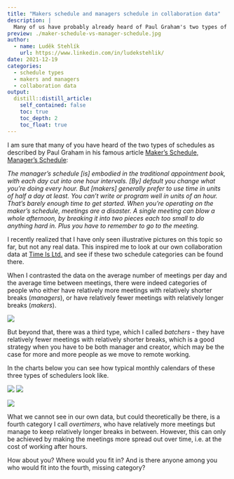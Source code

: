 ```yaml
---
title: "Makers schedule and managers schedule in collaboration data"
description: |
  Many of us have probably already heard of Paul Graham's two types of schedules - one that meets the needs of makers and one that meets the needs of managers. But can these two types of schedules be found in any real collaborative data? Let's find out.
preview: ./maker-schedule-vs-manager-schedule.jpg
author:
  - name: Luděk Stehlík
    url: https://www.linkedin.com/in/ludekstehlik/
date: 2021-12-19
categories:
  - schedule types
  - makers and managers
  - collaboration data
output:
  distill::distill_article:
    self_contained: false
    toc: true
    toc_depth: 2
    toc_float: true
---
```


I am sure that many of you have heard of the two types of schedules as described by Paul Graham in his famous article [Maker's Schedule, Manager's Schedule](http://www.paulgraham.com/makersschedule.html): 

*The manager's schedule [is] embodied in the traditional appointment book, with each day cut into one hour intervals. [By] default you change what you're doing every hour. But [makers] generally prefer to use time in units of half a day at least. You can't write or program well in units of an hour. That's barely enough time to get started. When you're operating on the maker's schedule, meetings are a disaster. A single meeting can blow a whole afternoon, by breaking it into two pieces each too small to do anything hard in. Plus you have to remember to go to the meeting.*

I recently realized that I have only seen illustrative pictures on this topic so far, but not any real data. This inspired me to look at our own collaboration data at [Time Is Ltd.](https://www.timeisltd.com/) and see if these two schedule categories can be found there. 

When I contrasted the data on the average number of meetings per day and the average time between meetings, there were indeed categories of people who either have relatively more meetings with relatively shorter breaks (*managers*), or have relatively fewer meetings with relatively longer breaks (*makers*). 

![](./schedulers2.png)

But beyond that, there was a third type, which I called *batchers* - they have relatively fewer meetings with relatively shorter breaks, which is a good strategy when you have to be both manager and creator, which may be the case for more and more people as we move to remote working.  

In the charts below you can see how typical monthly calendars of these three types of schedulers look like.

![](./managerExample2.png)
![](./makerExample2.png)

![](./batcherExample2.png)

What we cannot see in our own data, but could theoretically be there, is a fourth category I call *overtimers*, who have relatively more meetings but manage to keep relatively longer breaks in between. However, this can only be achieved by making the meetings more spread out over time, i.e. at the cost of working after hours. 

How about you? Where would you fit in? And is there anyone among you who would fit into the fourth, missing category? 


